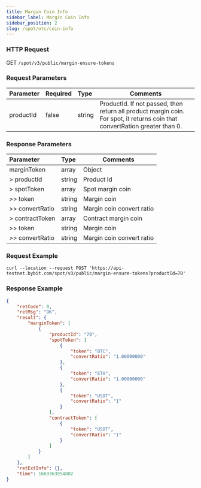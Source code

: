 ```yaml
---
title: Margin Coin Info
sidebar_label: Margin Coin Info
sidebar_position: 2
slug: /spot/otc/coin-info
---
```



### HTTP Request
GET <code>/spot/v3/public/margin-ensure-tokens</code>

### Request Parameters
| Parameter | Required | Type | Comments|
|:----- |:-------|:-----|------ |
|productId | false | string	| ProductId. If not passed, then return all product margin coin. For spot, it returns coin that convertRation greater than 0. |

### Response Parameters
| Parameter | Type | Comments|
|:----- |:-----|----- |
|marginToken |array	| Object |
|> productId |string | Product Id |
|> spotToken |array	| Spot margin coin |
|>> token |string | Margin coin |
|>> convertRatio |string | Margin coin convert ratio |
|> contractToken |array	| Contract margin coin |
|>> token |string | Margin coin |
|>> convertRatio |string | Margin coin convert ratio |

### Request Example

```http
curl --location --request POST 'https://api-testnet.bybit.com/spot/v3/public/margin-ensure-tokens?productId=70'
```

### Response Example

```json
{
    "retCode": 0,
    "retMsg": "OK",
    "result": {
        "marginToken": [
            {
                "productId": "70",
                "spotToken": [
                    {
                        "token": "BTC",
                        "convertRatio": "1.00000000"
                    },
                    {
                        "token": "ETH",
                        "convertRatio": "1.00000000"
                    },
                    {
                        "token": "USDT",
                        "convertRatio": "1"
                    }
                ],
                "contractToken": [
                    {
                        "token": "USDT",
                        "convertRatio": "1"
                    }
                ]
            }
        ]
    },
    "retExtInfo": {},
    "time": 1669363954802
}
```
